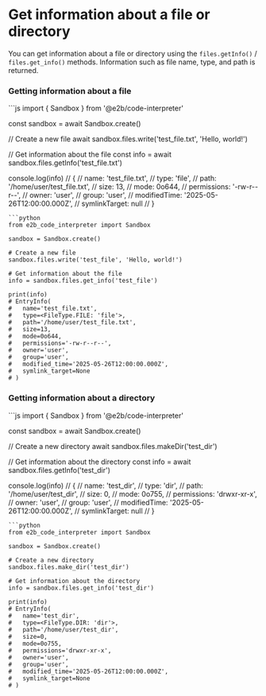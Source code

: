 # Get information about a file or directory

You can get information about a file or directory using the `files.getInfo()` / `files.get_info()` methods. Information such as file name, type, and path is returned.

### Getting information about a file

<CodeGroup>
```js
import { Sandbox } from '@e2b/code-interpreter'

const sandbox = await Sandbox.create()

// Create a new file
await sandbox.files.write('test_file.txt', 'Hello, world!')

// Get information about the file
const info = await sandbox.files.getInfo('test_file.txt')

console.log(info)
// {
//   name: 'test_file.txt',
//   type: 'file',
//   path: '/home/user/test_file.txt',
//   size: 13,
//   mode: 0o644, 
//   permissions: '-rw-r--r--',
//   owner: 'user',
//   group: 'user',
//   modifiedTime: '2025-05-26T12:00:00.000Z',
//   symlinkTarget: null
// }
```
```python
from e2b_code_interpreter import Sandbox

sandbox = Sandbox.create()

# Create a new file
sandbox.files.write('test_file', 'Hello, world!')

# Get information about the file
info = sandbox.files.get_info('test_file')

print(info)
# EntryInfo(
#   name='test_file.txt',
#   type=<FileType.FILE: 'file'>,
#   path='/home/user/test_file.txt',
#   size=13,
#   mode=0o644,
#   permissions='-rw-r--r--',
#   owner='user',
#   group='user',
#   modified_time='2025-05-26T12:00:00.000Z',
#   symlink_target=None
# )
```
</CodeGroup>

### Getting information about a directory

<CodeGroup>
```js
import { Sandbox } from '@e2b/code-interpreter'

const sandbox = await Sandbox.create()

// Create a new directory
await sandbox.files.makeDir('test_dir')

// Get information about the directory
const info = await sandbox.files.getInfo('test_dir')

console.log(info)
// {
//   name: 'test_dir',
//   type: 'dir',
//   path: '/home/user/test_dir',
//   size: 0,
//   mode: 0o755,
//   permissions: 'drwxr-xr-x',
//   owner: 'user',
//   group: 'user',
//   modifiedTime: '2025-05-26T12:00:00.000Z',
//   symlinkTarget: null
// }
```
```python
from e2b_code_interpreter import Sandbox

sandbox = Sandbox.create()

# Create a new directory
sandbox.files.make_dir('test_dir')

# Get information about the directory
info = sandbox.files.get_info('test_dir')

print(info)
# EntryInfo(
#   name='test_dir',
#   type=<FileType.DIR: 'dir'>,
#   path='/home/user/test_dir',
#   size=0,
#   mode=0o755,
#   permissions='drwxr-xr-x',
#   owner='user',
#   group='user',
#   modified_time='2025-05-26T12:00:00.000Z',
#   symlink_target=None
# )
```
</CodeGroup>
